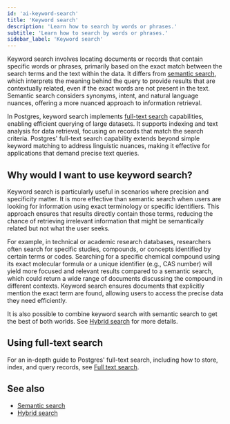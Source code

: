 ```yaml
---
id: 'ai-keyword-search'
title: 'Keyword search'
description: 'Learn how to search by words or phrases.'
subtitle: 'Learn how to search by words or phrases.'
sidebar_label: 'Keyword search'
---
```


Keyword search involves locating documents or records that contain specific words or phrases, primarily based on the exact match between the search terms and the text within the data. It differs from [semantic search](/docs/guides/ai/semantic-search), which interprets the meaning behind the query to provide results that are contextually related, even if the exact words are not present in the text. Semantic search considers synonyms, intent, and natural language nuances, offering a more nuanced approach to information retrieval.

In Postgres, keyword search implements [full-text search](/docs/guides/database/full-text-search) capabilities, enabling efficient querying of large datasets. It supports indexing and text analysis for data retrieval, focusing on records that match the search criteria. Postgres' full-text search capability extends beyond simple keyword matching to address linguistic nuances, making it effective for applications that demand precise text queries.

## Why would I want to use keyword search?

Keyword search is particularly useful in scenarios where precision and specificity matter. It is more effective than semantic search when users are looking for information using exact terminology or specific identifiers. This approach ensures that results directly contain those terms, reducing the chance of retrieving irrelevant information that might be semantically related but not what the user seeks.

For example, in technical or academic research databases, researchers often search for specific studies, compounds, or concepts identified by certain terms or codes. Searching for a specific chemical compound using its exact molecular formula or a unique identifier (e.g., CAS number) will yield more focused and relevant results compared to a semantic search, which could return a wide range of documents discussing the compound in different contexts. Keyword search ensures documents that explicitly mention the exact term are found, allowing users to access the precise data they need efficiently.

It is also possible to combine keyword search with semantic search to get the best of both worlds. See [Hybrid search](/docs/guides/ai/hybrid-search) for more details.

## Using full-text search

For an in-depth guide to Postgres' full-text search, including how to store, index, and query records, see [Full text search](/docs/guides/database/full-text-search).

## See also

- [Semantic search](/docs/guides/ai/semantic-search)
- [Hybrid search](/docs/guides/ai/hybrid-search)
